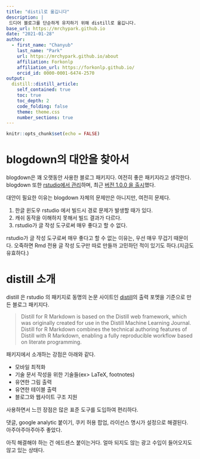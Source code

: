 ```yaml
---
title: "distil로 옮깁니다"
description: |
 드디어 블로그를 단순하게 유지하기 위해 distill로 옮깁니다.
base_url: https://mrchypark.github.io
date: "2021-01-28"
author:
  - first_name: "Chanyub"
    last_name: "Park"
    url: https://mrchypark.github.io/about
    affiliation: Forkonlp
    affiliation_url: https://forkonlp.github.io/
    orcid_id: 0000-0001-6474-2570
output:
  distill::distill_article:
    self_contained: true
    toc: true
    toc_depth: 2
    code_folding: false
    theme: theme.css
    number_sections: true
---
```


```r
knitr::opts_chunk$set(echo = FALSE)
```

# blogdown의 대안을 찾아서

blogdown은 꽤 오랫동안 사용한 블로그 패키지다.
여전히 좋은 패키지라고 생각한다.
blogdown 또한 [rstudio에서 관리][blogdown]하며, 최근 [버전 1.0.0 을 출시][bd1]했다.

대안이 필요한 이유는 blogdown 자체의 문제만은 아니지만, 여전히 문제다.

1. 한글 윈도우 rstudio 에서 빌드시 경로 문제가 발생할 때가 있다.
1. 캐쉬 동작을 이해하지 못해서 빌드 결과가 다르다.
1. rstudio가 글 작성 도구로써 매우 좋다고 할 수 없다.

rstudio가 글 작성 도구로써 매우 좋다고 할 수 없는 이유는, 우선 매우 무겁기 때문이다.
오죽하면 Rmd 전용 글 작성 도구만 따로 만들까 고민하던 적이 있기도 하다.(지금도 유효하다.)


# distill 소개

distill 은 rstudio 의 패키지로 동명의 논문 사이트인 [distill](https://distill.pub/)의 출력 포멧을 기준으로 만든 블로그 패키지다.

> Distill for R Markdown is based on the Distill web framework, which was originally created for use in the Distill Machine Learning Journal. Distill for R Markdown combines the technical authoring features of Distill with R Markdown, enabling a fully reproducible workflow based on literate programming.

패키지에서 소개하는 강점은 아래와 같다.

* 모바일 최적화
* 기술 문서 작성을 위한 기술들(ex> LaTeX, footnotes)
* 유연한 그림 출력
* 유연한 테이블 출력
* 블로그와 웹사이트 구조 지원

사용하면서 느낀 장점은 많은 표준 도구를 도입하여 편리하다.

댓글, google analytic 붙이기, 쿠키 허용 팝업, 라이선스 명시가 설정으로 해결된다.
아주아주아주아주 좋았다.

아직 해결해야 하는 건 에드센스 붙이는거다. 얼마 되지도 않는 광고 수입이 들어오지도 않고 있는 상태다.


[blogdown]: https://github.com/rstudio/blogdown
[bd1]: https://blog.rstudio.com/2021/01/18/blogdown-v1.0/
